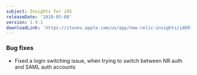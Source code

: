 ```yaml
---
subject: Insights for iOS
releaseDate: '2018-03-08'
version: 1.9.1
downloadLink: 'https://itunes.apple.com/us/app/new-relic-insights/id891431652?mt=8'
---
```


### Bug fixes

* Fixed a login switching issue, when trying to switch between NR auth and SAML auth accounts
